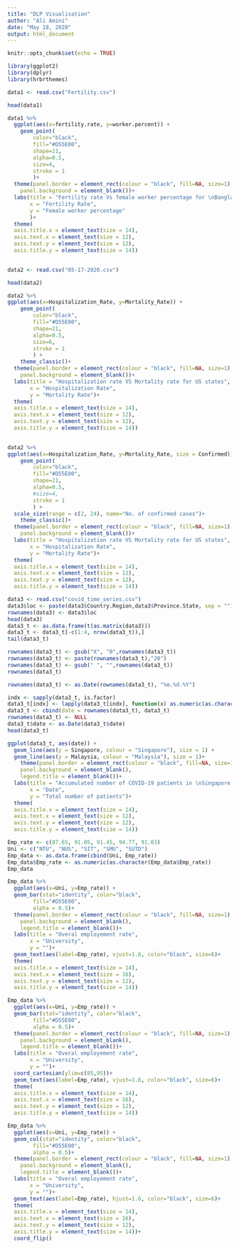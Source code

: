 ---
title: "DLP Visualisation"
author: "Ali Amini"
date: "May 18, 2020"
output: html_document
---

```{r setup, include=FALSE}
knitr::opts_chunk$set(echo = TRUE)
```

```{r}
library(ggplot2)
library(dplyr)
library(hrbrthemes)
```


```{r}
data1 <- read.csv("Fertility.csv")
```

```{r}
head(data1)
```

```{r}
data1 %>%
  ggplot(aes(x=fertility.rate, y=worker.percent)) + 
    geom_point(
        color="black",
        fill="#D55E00",
        shape=21,
        alpha=0.5,
        size=4,
        stroke = 1
        )+
  theme(panel.border = element_rect(colour = "black", fill=NA, size=1),
    panel.background = element_blank())+
  labs(title = "Fertility rate Vs female worker percentage for \nBangladesh over 23 years",
       x = "Fertility Rate",
       y = "Female worker percentage"
       )+
  theme(
  axis.title.x = element_text(size = 14),
  axis.text.x = element_text(size = 12),
  axis.text.y = element_text(size = 12),
  axis.title.y = element_text(size = 14))
  
```

```{r}
data2 <- read.csv("05-17-2020.csv")
```

```{r}
head(data2)
```

```{r}
data2 %>%
ggplot(aes(x=Hospitalization_Rate, y=Mortality_Rate)) + 
    geom_point(
        color="black",
        fill="#D55E00",
        shape=21,
        alpha=0.5,
        size=6,
        stroke = 1
        ) +
    theme_classic()+
  theme(panel.border = element_rect(colour = "black", fill=NA, size=1),
    panel.background = element_blank())+
  labs(title = "Hospitalization rate VS Mortality rate for US states",
       x = "Hospitalization Rate",
       y = "Mortality Rate")+
  theme(
  axis.title.x = element_text(size = 14),
  axis.text.x = element_text(size = 12),
  axis.text.y = element_text(size = 12),
  axis.title.y = element_text(size = 14))
  
```

```{r}
data2 %>%
ggplot(aes(x=Hospitalization_Rate, y=Mortality_Rate, size = Confirmed)) + 
    geom_point(
        color="black",
        fill="#D55E00",
        shape=21,
        alpha=0.5,
        #size=4,
        stroke = 1
        ) +
  scale_size(range = c(2, 24), name="No. of confirmed cases")+
    theme_classic()+
  theme(panel.border = element_rect(colour = "black", fill=NA, size=1),
    panel.background = element_blank())+
  labs(title = "Hospitalization rate VS Mortality rate for US states",
       x = "Hospitalization Rate",
       y = "Mortality Rate")+
  theme(
  axis.title.x = element_text(size = 14),
  axis.text.x = element_text(size = 12),
  axis.text.y = element_text(size = 12),
  axis.title.y = element_text(size = 14))
```


```{r}
data3 <- read.csv("covid_time_series.csv")
data3$loc <- paste(data3$Country.Region,data3$Province.State, sep = "")
rownames(data3) <- data3$loc
head(data3)
data3_t <- as.data.frame(t(as.matrix(data3)))
data3_t <- data3_t[-c(1:4, nrow(data3_t)),]
tail(data3_t)
```

```{r}
rownames(data3_t) <- gsub("X", "0",rownames(data3_t))
rownames(data3_t) <- paste(rownames(data3_t),"20")
rownames(data3_t) <- gsub(" ", "",rownames(data3_t))
rownames(data3_t)
```

```{r}
rownames(data3_t) <- as.Date(rownames(data3_t), "%m.%d.%Y")

indx <- sapply(data3_t, is.factor)
data3_t[indx] <- lapply(data3_t[indx], function(x) as.numeric(as.character(x)))
data3_t <- cbind(date = rownames(data3_t), data3_t)
rownames(data3_t) <- NULL
data3_t$date <- as.Date(data3_t$date)
head(data3_t)
```


```{r}
ggplot(data3_t, aes(date)) + 
  geom_line(aes(y = Singapore, colour = "Singapore"), size = 1) + 
  geom_line(aes(y = Malaysia, colour = "Malaysia"), size = 1)+
    theme(panel.border = element_rect(colour = "black", fill=NA, size=1),
    panel.background = element_blank(),
    legend.title = element_blank())+
  labs(title = "Accumulated number of COVID-19 patients in \nSingapore and Malaysia",
       x = "Date",
       y = "Total number of patients")+
  theme(
  axis.title.x = element_text(size = 14),
  axis.text.x = element_text(size = 12),
  axis.text.y = element_text(size = 12),
  axis.title.y = element_text(size = 14))
```

```{r}
Emp_rate <- c(87.65, 91.05, 91.45, 94.77, 91.03)
Uni <- c("NTU", "NUS", "SIT", "SMU", "SUTD")
Emp_data <- as.data.frame(cbind(Uni, Emp_rate)) 
Emp_data$Emp_rate <- as.numeric(as.character(Emp_data$Emp_rate))
Emp_data
```

```{r}
Emp_data %>%
  ggplot(aes(x=Uni, y=Emp_rate)) + 
  geom_bar(stat="identity", color="black",
        fill="#D55E00",
        alpha = 0.5)+
  theme(panel.border = element_rect(colour = "black", fill=NA, size=1),
    panel.background = element_blank(),
    legend.title = element_blank())+
  labs(title = "Overal employement rate",
       x = "University",
       y = "")+
  geom_text(aes(label=Emp_rate), vjust=1.6, color="black", size=6)+
  theme(
  axis.title.x = element_text(size = 14),
  axis.text.x = element_text(size = 16),
  axis.text.y = element_text(size = 12),
  axis.title.y = element_text(size = 14))
```
```{r}
Emp_data %>%
  ggplot(aes(x=Uni, y=Emp_rate)) + 
  geom_bar(stat="identity", color="black",
        fill="#D55E00",
        alpha = 0.5)+
  theme(panel.border = element_rect(colour = "black", fill=NA, size=1),
    panel.background = element_blank(),
    legend.title = element_blank())+
  labs(title = "Overal employement rate",
       x = "University",
       y = "")+
  coord_cartesian(ylim=c(85,95))+
  geom_text(aes(label=Emp_rate), vjust=1.6, color="black", size=6)+
  theme(
  axis.title.x = element_text(size = 14),
  axis.text.x = element_text(size = 16),
  axis.text.y = element_text(size = 12),
  axis.title.y = element_text(size = 14))
```


```{r}
Emp_data %>%
  ggplot(aes(x=Uni, y=Emp_rate)) + 
  geom_col(stat="identity", color="black",
        fill="#D55E00",
        alpha = 0.5)+
  theme(panel.border = element_rect(colour = "black", fill=NA, size=1),
    panel.background = element_blank(),
    legend.title = element_blank())+
  labs(title = "Overal employement rate",
       x = "University",
       y = "")+
  geom_text(aes(label=Emp_rate), hjust=1.6, color="black", size=6)+
  theme(
  axis.title.x = element_text(size = 14),
  axis.text.x = element_text(size = 16),
  axis.text.y = element_text(size = 12),
  axis.title.y = element_text(size = 14))+
  coord_flip()
```


